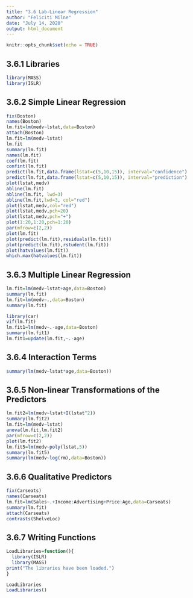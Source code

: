 ```yaml
---
title: "3.6 Lab-Linear Regression"
author: "Feliciti Milne"
date: "July 14, 2020"
output: html_document
---
```


```r
knitr::opts_chunk$set(echo = TRUE)
```

## 3.6.1 Libraries
```r
library(MASS)
library(ISLR)
```

## 3.6.2 Simple Linear Regression
```r
fix(Boston)
names(Boston)
lm.fit=lm(medv~lstat,data=Boston)
attach(Boston)
lm.fit=lm(medv~lstat)
lm.fit
summary(lm.fit)
names(lm.fit)
coef(lm.fit)
confint(lm.fit)
predict(lm.fit,data.frame(lstat=c(5,10,15)), interval="confidence")
predict(lm.fit,data.frame(lstat=c(5,10,15)), interval="prediction")
plot(lstat,medv)
abline(lm.fit)
abline(lm.fit, lwd=3)
abline(lm.fit,lwd=3, col="red")
plot(lstat,medv,col="red")
plot(lstat,medv,pch=20)
plot(lstat,medv,pch="+")
plot(1:20,1:20,pch=1:20)
par(mfrow=c(2,2))
plot(lm.fit)
plot(predict(lm.fit),residuals(lm.fit))
plot(predict(lm.fit),rstudent(lm.fit))
plot(hatvalues(lm.fit))
which.max(hatvalues(lm.fit))
```

## 3.6.3 Multiple Linear Regression
```r
lm.fit=lm(medv~lstat+age,data=Boston)
summary(lm.fit)
lm.fit=lm(medv~.,data=Boston)
summary(lm.fit)

library(car)
vif(lm.fit)
lm.fit1=lm(medv~.-age,data=Boston)
summary(lm.fit1)
lm.fit1=update(lm.fit,~.-age)
```

## 3.6.4 Interaction Terms
```r
summary(lm(medv~lstat*age,data=Boston))
```

## 3.6.5 Non-linear Transformations of the Predictors
```r
lm.fit2=lm(medv~lstat+I(lstat^2))
summary(lm.fit2)
lm.fit=lm(medv~lstat)
anova(lm.fit,lm.fit2)
par(mfrow=c(2,2))
plot(lm.fit2)
lm.fit5=lm(medv~poly(lstat,5))
summary(lm.fit5)
summary(lm(medv~log(rm),data=Boston))
```

## 3.6.6 Qualitative Predictors 
```r
fix(Carseats)
names(Carseats)
lm.fit=lm(Sales~.+Income:Advertising+Price:Age,data=Carseats)
summary(lm.fit)
attach(Carseats)
contrasts(ShelveLoc)
```

## 3.6.7 Writing Functions
```r
LoadLibraries=function(){
  library(ISLR)
  library(MASS)
print("The libraries have been loaded.")
}

LoadLibraries
LoadLibraries()
```




